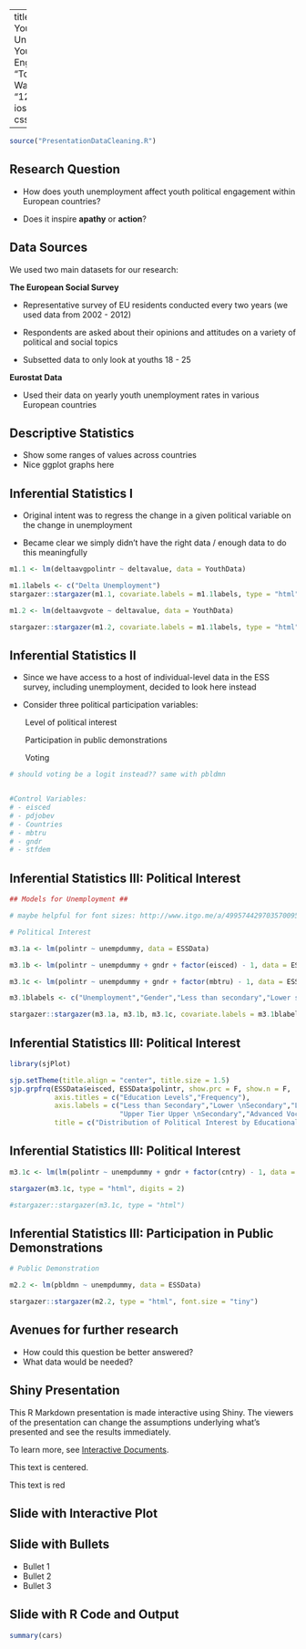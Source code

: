 
---
title: "The Effect of Youth Unemployment on Youth Political Engagement"
author: "Tori Dykes & Mansi Wadhwa"
date: "12/2/2016"
output: ioslides_presentation
css: styles.css

---

```r

source("PresentationDataCleaning.R")

```

## Research Question

- How does youth unemployment affect youth political engagement within European countries?
  
- Does it inspire **apathy** or **action**?


## Data Sources

We used two main datasets for our research:

**The European Social Survey**

- Representative survey of EU residents conducted every two years (we used data from 2002 - 2012)

- Respondents are asked about their opinions and attitudes on a variety of political and social topics

- Subsetted data to only look at youths 18 - 25

**Eurostat Data**

- Used their data on yearly youth unemployment rates in various European countries 


## Descriptive Statistics

- Show some ranges of values across countries
- Nice ggplot graphs here

## Inferential Statistics I {.smaller .build}

- Original intent was to regress the change in a given political variable on the change in unemployment

- Became clear we simply didn't have the right data / enough data to do this meaningfully

<div class="columns-2">

```r

m1.1 <- lm(deltaavgpolintr ~ deltavalue, data = YouthData)

m1.1labels <- c("Delta Unemployment")
stargazer::stargazer(m1.1, covariate.labels = m1.1labels, type = "html")

m1.2 <- lm(deltaavgvote ~ deltavalue, data = YouthData)

stargazer::stargazer(m1.2, covariate.labels = m1.1labels, type = "html")


```

</div>

## Inferential Statistics II

- Since we have access to a host of individual-level data in the ESS survey, including unemployment, decided to look here instead

- Consider three political participation variables:

&nbsp;&nbsp;&nbsp;&nbsp;&nbsp;&nbsp; Level of political interest

&nbsp;&nbsp;&nbsp;&nbsp;&nbsp;&nbsp; Participation in public demonstrations

&nbsp;&nbsp;&nbsp;&nbsp;&nbsp;&nbsp; Voting

```r
# should voting be a logit instead?? same with pbldmn


#Control Variables:
# - eisced
# - pdjobev
# - Countries
# - mbtru
# - gndr
# - stfdem

```

## Inferential Statistics III: Political Interest ##  {.morereduced}
```r
## Models for Unemployment ##

# maybe helpful for font sizes: http://www.itgo.me/a/4995744297035700956/resize-stargarzer-table-when-type-html-for-ioslides-in-rstudio

# Political Interest 

m3.1a <- lm(polintr ~ unempdummy, data = ESSData)

m3.1b <- lm(polintr ~ unempdummy + gndr + factor(eisced) - 1, data = ESSData)

m3.1c <- lm(polintr ~ unempdummy + gndr + factor(mbtru) - 1, data = ESSData)

m3.1blabels <- c("Unemployment","Gender","Less than secondary","Lower secondary","L. Tier Upper Secondary","U. Tier Upper Secondary","Advanced Vocational","BA","MA","Curr. Memb. of Trade Union","Prev. Memb. of Trade Union","Not Memb. of Trade Union")

stargazer::stargazer(m3.1a, m3.1b, m3.1c, covariate.labels = m3.1blabels, type = "html")


```  

## Inferential Statistics III: Political Interest ##

```r

library(sjPlot)

sjp.setTheme(title.align = "center", title.size = 1.5)
sjp.grpfrq(ESSData$eisced, ESSData$polintr, show.prc = F, show.n = F, 
           axis.titles = c("Education Levels","Frequency"), 
           axis.labels = c("Less than Secondary","Lower \nSecondary","Lower Tier Upper \nSecondary",
                           "Upper Tier Upper \nSecondary","Advanced Vocational","BA","MA"),
           title = c("Distribution of Political Interest by Educational Level"))

```

## Inferential Statistics III: Political Interest ##  {.reduced}

<div class="columns-2">

```r

m3.1c <- lm(lm(polintr ~ unempdummy + gndr + factor(cntry) - 1, data = ESSData))

stargazer(m3.1c, type = "html", digits = 2)

#stargazer::stargazer(m3.1c, type = "html")


```
</div>


## Inferential Statistics III: Participation in Public Demonstrations ## 


```r

# Public Demonstration

m2.2 <- lm(pbldmn ~ unempdummy, data = ESSData)

stargazer::stargazer(m2.2, type = "html", font.size = "tiny")


```


## Avenues for further research

- How could this question be better answered?
- What data would be needed?

## Shiny Presentation

This R Markdown presentation is made interactive using Shiny. The viewers of the presentation can change the assumptions underlying what's presented and see the results immediately. 

To learn more, see [Interactive Documents](http://rmarkdown.rstudio.com/authoring_shiny.html).

<div class="centered">
This text is centered.
</div>


<div class="red2">
This text is red
</div>

## Slide with Interactive Plot


## Slide with Bullets

- Bullet 1
- Bullet 2
- Bullet 3

## Slide with R Code and Output

```r
summary(cars)
```


